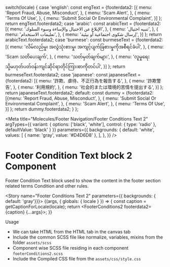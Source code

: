 
  switch(locale) {
    case 'english': const engText = {footerdata2: [{
      menu: 'Report Fraud, Abuse, Misconduct',
    },
    {
      menu: 'Scam Alert',
    }, 
    {
      menu: 'Terms Of Use',
    }, 
    {
      menu: 'Submit Social Or Environmental Complaint',
    }]
    }; return engText.footerdata2;
    case 'arabic': const arabicText = {footerdata2: [{
     menu: 'الإبلاغ عن الاحتيال والإساءة وسوء السلوك',
    },
    {
      menu: 'تنبيه احتيال',
    }, 
    {
      menu: 'تعليمات الاستخدام',
    }, 
    {
      menu: 'إرسال شكوى اجتماعية أو بيئية',
    }]
    };
     return arabicText.footerdata2;
    case 'burmese': const burmeseText = {footerdata2: [{
      menu: 'လိမ်လည်မှု၊ အလွဲသုံးစားမှု၊ အကျင့်ပျက်ခြစားမှုကိုအစီရင်ခံပါ',
    },
    {
      menu: 'Scam သတိပေးချက်',
    }, 
    {
      menu: 'သတ်မှတ်ချက်များ',
    }, 
    {
      menu: 'လူမှုရေးသို့မဟုတ်ပတ်ဝန်းကျင်ဆိုင်ရာတိုင်ကြားစာကိုတင်ပါ',
    }]
    }; return burmeseText.footerdata2;
    case 'japanese': const japaneseText = {footerdata2: [{
      menu: '詐欺、虐待、不正行為を報告する',
    },
    {
      menu: '詐欺警告',
    }, 
    {
      menu: '利用規約',
    }, 
    {
      menu: '社会的または環境的苦情を提出する',
    }]
    }; return japaneseText.footerdata2;
    default:
      const dummy =  {footerdata2: [{menu: 'Report Fraud, Abuse, Misconduct',
    }, 
    {
      menu: 'Submit Social Or Environmental Complaint',
    },
    {
      menu: 'Scam Alert',
    }, 
    {
      menu: 'Terms Of Use',
    }]
    };
    return dummy.footerdata2;
  }
};

<Meta title="Molecules/Footer Navigation/Footer Conditions Text 2" 
  argTypes={{
      variant: {
          options: ['black', 'white'],
          control: { type: 'radio' },
          defaultValue: 'black'
      }
  }}
  parameters={{
    backgrounds: {
      default: 'white',
      values: [
        { name: 'gray', value: '#D4D6D8' },
      ],
    },
  }} 
 />

<style>{`
  .subheading {
    font-weight: 700;
    font-size: 18px;
    color: #666;
    letter-spacing: 1.5px;
    line-height: 24px;
    margin-bottom: 12px;
    margin-top: 40px;
  }  
   .subheading2 {
    font-weight: 700;
    font-size: 14px;
    color: #666;
    letter-spacing: 1.5px;
    line-height: 24px;
    margin-bottom: 12px;
  } 
  .css-zgt7u1 {
    background: #D4D6D8;
  }
  div[id^="story--molecules-footer-navigation-footer-conditions"] {
   display: flow-root;
  }
  
`}</style>


# Footer Condition Text block 2 Component

Footer Condition Text block used to show the content in the footer section related terms Condition and other rules.

<Story name="Footer Conditions Text 2" parameters={{ backgrounds: { default: 'gray'}}}>
  {(args, { globals: { locale } }) => {
    const caption = getCaptionForLocale(locale);
    return <FooterConditions2 footerdata2={caption} {...args}></FooterConditions2>;
  }}
</Story>


<div className="subheading">Usage</div>
<ul>
<li>We can take HTML from the HTML tab in the canvas tab</li>
<li>Include the common SCSS file like normalize, variables, mixins from the folder <code>assets/scss</code></li>
<li>Component wise SCSS file residing in each component <code>footerConditions2.scss</code></li>
<li>Include the Compiled CSS file from the <code>assets/css/style.css</code></li>
</ul>
